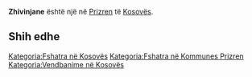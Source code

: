 {{Fshat në 
 | Emri                = Zhivinjane
 | EmriAlt                = 
 | NAME_SHORT_FORM=      
 | NAME_GENERIC=      
 | NAME_SORT_NAME_RO=      ZHIVINJANE
 | FULL_NAME_RO = Zhivinjane
 | FULL_NAME_ND_RO=Zhivinjane
 | SORT_NAME_RG=ZHIVINJANE
 | FULL_NAME_RG=Zhivinjane
 | FULL_NAME_ND_RG=Zhivinjane
 | SRP_NAME_SHORT_FORM=      
 | SRP_NAME_GENERIC=      
 | SRP_NAME_SORT_NAME_RO=      
 | SRP_FULL_NAME_RO = 
 | SRP_FULL_NAME_ND_RO=
 | SRP_SORT_NAME_RG=
 | SRP_FULL_NAME_RG=
 | SRP_FULL_NAME_ND_RG=
 | Emri (Rasa dhanore) = 
 | Figura              = 
 | Shteti              = Kosovo
 | Komuna              = Prizren
 | Kodi postar         = 
 | Sipërfaqja          = 

 | Popullsia           = 

 | Regj. i popullsisë  = 
 | Dend. e popullsisë  = 
 | Faqja zyrtare       = 
 <!--- Koordinatat ----> 
 | Gjerësia            = 42.176944
 | Gjatësia            = 20.822778
 | Lartësia            = 
}}
'''Zhivinjane''' është një [[]] në [[Prizren]] të [[Kosovës]].

<!-- == Gjeografia == -->
<!-- == Historia == -->
<!-- == Demografia == -->
== Shih edhe ==
{{Komuna Prizren}}
{{Kosovo-Administrata-Cung}}

[[Kategoria:Fshatra në Kosovës]]
[[Kategoria:Fshatra në Kommunes Prizren]]
[[Kategoria:Vendbanime në Kosovës]]